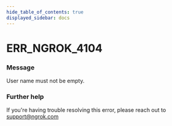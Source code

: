 ```yaml
---
hide_table_of_contents: true
displayed_sidebar: docs
---
```



# ERR_NGROK_4104

### Message
User name must not be empty.

<ErrorDetails error='err_ngrok_4104' />


### Further help
If you're having trouble resolving this error, please reach out to [support@ngrok.com](mailto:support@ngrok.com?subject=Help%20with%20ERR_NGROK_4104)

